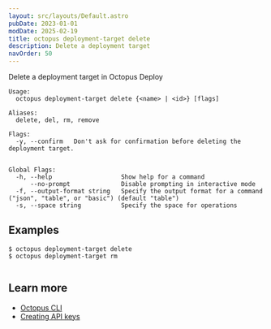 ```yaml
---
layout: src/layouts/Default.astro
pubDate: 2023-01-01
modDate: 2025-02-19
title: octopus deployment-target delete
description: Delete a deployment target
navOrder: 50
---
```


Delete a deployment target in Octopus Deploy

```
Usage:
  octopus deployment-target delete {<name> | <id>} [flags]

Aliases:
  delete, del, rm, remove

Flags:
  -y, --confirm   Don't ask for confirmation before deleting the deployment target.


Global Flags:
  -h, --help                   Show help for a command
      --no-prompt              Disable prompting in interactive mode
  -f, --output-format string   Specify the output format for a command ("json", "table", or "basic") (default "table")
  -s, --space string           Specify the space for operations

```

## Examples

<SamplesInstance />

```
$ octopus deployment-target delete
$ octopus deployment-target rm


```

## Learn more

- [Octopus CLI](/docs/octopus-rest-api/cli)
- [Creating API keys](/docs/octopus-rest-api/how-to-create-an-api-key)